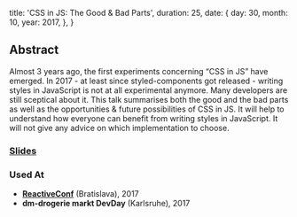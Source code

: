 
  title: 'CSS in JS: The Good & Bad Parts',
  duration: 25,
  date: {
    day: 30,
    month: 10,
    year: 2017,
  },
}


<YouTube videoId="95M-2YzyTno" className="video-box" />

## Abstract

Almost 3 years ago, the first experiments concerning “CSS in JS” have emerged. In 2017 - at least since styled-components got released - writing styles in JavaScript is not at all experimental anymore. Many developers are still sceptical about it. This talk summarises both the good and the bad parts as well as the opportunities & future possibilities of CSS in JS. It will help to understand how everyone can benefit from writing styles in JavaScript. It will not give any advice on which implementation to choose.

### [Slides](https://speakerdeck.com/rofrischmann/css-in-js-the-good-and-bad-parts)

### Used At

- [**ReactiveConf**](http://reactiveconf.com/2017) (Bratislava), 2017
- **dm-drogerie markt DevDay** (Karlsruhe), 2017
